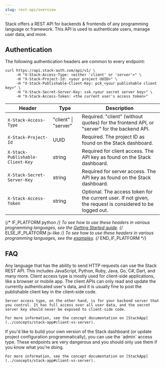 ```yaml
---
slug: rest-api/overview
---
```


Stack offers a REST API for backends & frontends of any programming language or framework. This API is used to authenticate users, manage user data, and more.

## Authentication

The following authentication headers are common to every endpoint:

```http
curl https://api.stack-auth.com/api/v1/ \
     -H "X-Stack-Access-Type: <either 'client' or 'server'>" \
     -H "X-Stack-Project-Id: <your project UUID>" \
     -H "X-Stack-Publishable-Client-Key: pck_<your publishable client key>" \
     -H "X-Stack-Secret-Server-Key: ssk_<your secret server key>" \
     -H "X-Stack-Access-Token: <the current user's access token>"
```

| Header | Type | Description |
| ------ | ---- | ----------- |
| `X-Stack-Access-Type` | "client" \| "server" | Required. "client" (without quotes) for the frontend API, or "server" for the backend API. |
| `X-Stack-Project-Id` | UUID | Required. The project ID as found on the Stack dashboard. |
| `X-Stack-Publishable-Client-Key` | string | Required for client access. The API key as found on the Stack dashboard. |
| `X-Stack-Secret-Server-Key` | string | Required for server access. The API key as found on the Stack dashboard. |
| `X-Stack-Access-Token` | string | Optional. The access token for the current user. If not given, the request is considered to be logged out. |

{/* IF_PLATFORM python */}
To see how to use these headers in various programming languages, see the [Getting Started guide](./../getting-started/setup.mdx).
{/* ELSE_IF_PLATFORM js-like */}
To see how to use these headers in various programming languages, see the [examples](./../concepts/backend-integration.mdx).
{/* END_IF_PLATFORM */}

## FAQ

<AccordionGroup>
  <Accordion title="Which languages are supported?">
    Any language that has the ability to send HTTP requests can use the Stack REST API. This includes JavaScript, Python, Ruby, Java, Go, C#, Dart, and many more. 
  </Accordion>
  <Accordion title="Should I use client or server access type?">
    Client access type is mostly used for client-side applications, like a browser or mobile app. The client APIs can only read and update the currently authenticated user's data, and it is usually fine to post the publishable client key in the client-side code.

    Server access type, on the other hand, is for your backend server that you control. It has full access over all user data, and the secret server key should never be exposed to client-side code.

    For more information, see the concept documentation on [StackApp](../concepts/stack-app#client-vs-server).
  </Accordion>
  <Accordion title="What is this 'admin' access type that I see?">
    If you'd like to build your own version of the Stack dashboard (or update project configuration programmatically), you can use the `admin` access type. These endpoints are very dangerous and you should only use them if you know what you're doing.

    For more information, see the concept documentation on [StackApp](../concepts/stack-app#client-vs-server).
  </Accordion>
</AccordionGroup>
